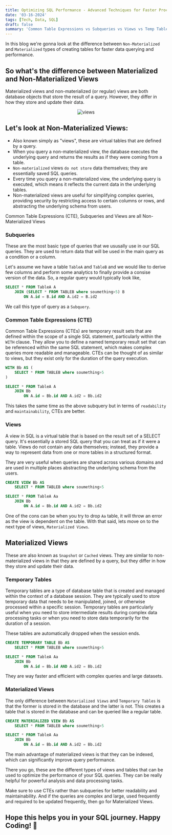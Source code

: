 ```yaml
---
title: Optimizing SQL Performance - Advanced Techniques for Faster Processing
date: '03-16-2024'
tags: [Tech, Data, SQL]
draft: false
summary: 'Common Table Expressions vs Subqueries vs Views vs Temp Tables (Materialized vs Non-Materialized)'
---
```


In this blog we're gonna look at the difference between `Non-Materialized` and `Materialized` types of creating tables for faster
data querying and performance.

## So what's the difference between Materialized and Non-Materialized Views

Materialized views and non-materialized (or regular) views are both database objects that store the result of a query.
However, they differ in how they store and update their data.

<center>
  <img
    src="https://techdifferences.com/wp-content/uploads/2016/12/View-Vs-Materialized-View.jpg"
    alt="views"
  ></img>
</center>

## Let's look at Non-Materialized Views:

- Also known simply as "views", these are virtual tables that are defined by a query.
- When you query a non-materialized view, the database executes the underlying query and returns the results as if they were coming from a table.
- `Non-materialized` views `do not store` data themselves; they are essentially saved SQL queries.
- Every time you query a non-materialized view, the underlying query is executed, which means it reflects the current data in the underlying tables.
- Non-materialized views are useful for simplifying complex queries, providing security by restricting access to certain columns or rows, and abstracting the underlying schema from users.

Common Table Expressions (CTE), Subqueries and Views are all Non-Materialized Views

### Subqueries

These are the most basic type of queries that we ususally use in our SQL queries.
They are used to return data that will be used in the main query as a condition or a column.

Let's assume we have a table `TableA` and `TableB` and we would like to derive few columns and perform some analytics to finally provide a consise version of the data.
So, a regular query would typically look like,

```SQL
SELECT * FROM TableA A
    JOIN (SELECT * FROM TABLEB where soumething>5) B
        ON A.id = B.id AND A.id2 = B.id2
```

We call this type of query as a `Subquery`.

### Common Table Expressions (CTE)

Common Table Expressions (CTEs) are temporary result sets that are defined within the scope of a single
SQL statement, particularly within the `WITH` clause. They allow you to define a named temporary result
set that can be referenced within the same SQL statement, which makes complex queries more readable and manageable.
CTEs can be thought of as similar to views, but they exist only for the duration of the query execution.

```SQL
WITH Bb AS (
    SELECT * FROM TABLEB where soumething>5
)

SELECT * FROM TableA A
    JOIN Bb
        ON A.id = Bb.id AND A.id2 = Bb.id2
```

This takes the same time as the above subquery but in terms of `readability` and `maintainability`, CTEs are better.

### Views

A view in SQL is a virtual table that is based on the result set of a SELECT query.
It's essentially a stored SQL query that you can treat as if it were a table. Views do not contain any
data themselves; instead, they provide a way to represent data from one or more tables in a structured format.

They are very useful when queries are shared across various domains and are used in multiple places abstracting the underlying schema from the users.

```SQL
CREATE VIEW Bb AS
    SELECT * FROM TABLEB where soumething>5

SELECT * FROM TableA Aa
    JOIN Bb
        ON A.id = Bb.id AND A.id2 = Bb.id2
```

One of the cons can be when you try to drop `Aa` table, it will throw an error as the view is dependent on the table.
With that said, lets move on to the next type of views, `Materialized Views`.

## Materialized Views

These are also known as `Snapshot` or `Cached` views.
They are similar to non-materialized views in that they are defined by a query,
but they differ in how they store and update their data.

### Temporary Tables

Temporary tables are a type of database table that is created and managed within the context of a
database session. They are typically used to store temporary data that needs to be manipulated, joined,
or otherwise processed within a specific session. Temporary tables are particularly useful when you need to store intermediate results during complex
data processing tasks or when you need to store data temporarily for the duration of a session.

These tables are automatically dropped when the session ends.

```SQL
CREATE TEMPORARY TABLE Bb AS
    SELECT * FROM TABLEB where soumething>5

SELECT * FROM TableA Aa
    JOIN Bb
        ON A.id = Bb.id AND A.id2 = Bb.id2
```

They are way faster and efficient with complex queries and large datasets.

### Materialized Views

The only difference between `Materialized Views` and `Temporary Tables` is that the former is stored in the database and the latter is not.
This creates a table that is stored in the database and can be queried like a regular table.

```SQL
CREATE MATERIALIZED VIEW Bb AS
    SELECT * FROM TABLEB where soumething>5

SELECT * FROM TableA Aa
    JOIN Bb
        ON A.id = Bb.id AND A.id2 = Bb.id2
```

The main advantage of materialized views is that they can be indexed, which can significantly improve query performance.

There you go, these are the different types of views and tables that can be used to optimize the performance of your SQL queries.
They can be really helpful for powerful analysis and data processing tasks.

Make sure to use CTEs rather than subqueries for better readability and maintainability. And if the
queries are complex and large, used frequently and required to be updated frequently, then go for Materialized Views.

## Hope this helps you in your SQL journey. Happy Coding! 🚀
